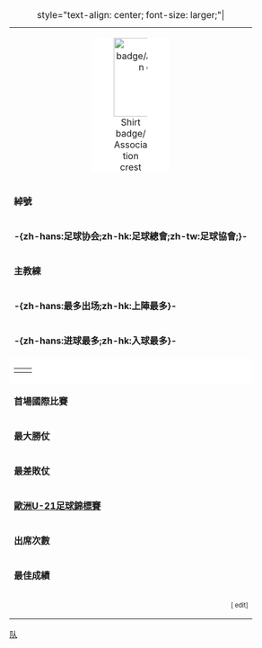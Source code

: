 {| class="infobox" style="font-size: 85%"
|+ style="text-align: center; font-size: larger;"|'''{{{Name}}}'''
|-
|style="text-align:center;" colspan="2"|
<div class="toccolours" style="background:#FFFFFF; width:140px; margin:0 auto;">[[File:{{{Badge}}}|140px|Shirt badge/Association crest]]</div>
|- style="vertical-align:top;"
|'''綽號'''||{{{Nickname}}}
|- style="vertical-align:top;"
|'''-{zh-hans:足球协会;zh-hk:足球總會;zh-tw:足球協會;}-'''||{{{Association}}}
|- style="vertical-align:top;"
|'''主教練'''||{{{Coach}}}
|- style="vertical-align:top;"
|'''-{zh-hans:最多出场;zh-hk:上陣最多}-'''||{{{Most caps}}}
|- style="vertical-align:top;"
|'''-{zh-hans:进球最多;zh-hk:入球最多}-'''||{{{Top scorer}}}
|- style="text-align:center;"
|class="toccolours" style="background: #FFFFFF;" colspan="2"|
{| style="width:100%; text-align:center;"
|{{Football kit |
  pattern_la = <includeonly>{{{pattern_la1}}}</includeonly> |
  pattern_b  = <includeonly>{{{pattern_b1}}}</includeonly> |
  pattern_ra = <includeonly>{{{pattern_ra1}}}</includeonly> |
  leftarm    = <includeonly>{{{leftarm1}}}</includeonly> |
  body       = <includeonly>{{{body1}}}</includeonly> |
  rightarm   = <includeonly>{{{rightarm1}}}</includeonly> |
  shorts     = <includeonly>{{{shorts1}}}</includeonly> |
  socks      = <includeonly>{{{socks1}}}</includeonly> |
  title      = 主場球衣
}}
|{{Football kit |
  pattern_la = <includeonly>{{{pattern_la2}}}</includeonly> |
  pattern_b  = <includeonly>{{{pattern_b2}}}</includeonly> |
  pattern_ra = <includeonly>{{{pattern_ra2}}}</includeonly> |
  leftarm    = <includeonly>{{{leftarm2}}}</includeonly> |
  body       = <includeonly>{{{body2}}}</includeonly> |
  rightarm   = <includeonly>{{{rightarm2}}}</includeonly> |
  shorts     = <includeonly>{{{shorts2}}}</includeonly> |
  socks      = <includeonly>{{{socks2}}}</includeonly> |
  title      = -{zh-hans:客场;zh-hk:作客}-球衣
}}
|}
|- style="text-align:center;"
|colspan="2"|'''首場國際比賽'''<br />{{{First game}}}
|- style="text-align:center;"
|colspan="2"|'''最大勝仗'''<br />{{{Largest win}}}
|- style="text-align:center;"
|colspan="2"|'''最差敗仗'''<br />{{{Largest loss}}}
|- style="text-align:center;"
|colspan="2"|'''[[歐洲U-21足球錦標賽]]'''
|- style="vertical-align:top;"
|style="padding-right:1em;"|'''出席次數'''
|{{{UEFAu21Champ apps}}}次 （首次在 {{{UEFAu21Champ first}}}）
|- style="vertical-align:top;"
|'''最佳成績'''||{{{UEFAu21Champ best}}}
|-
| colspan="2" style="text-align:right; font-size:smaller;" | <small class="editlink noprint plainlinksneverexpand">[{{SERVER}}{{localurl:Template:National football team-2|action=edit}} edit]</small>
|}<noinclude>
[[Category:体育信息框模板|队]]

</noinclude>